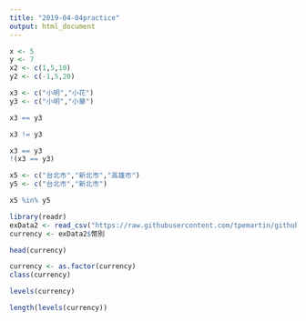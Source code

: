 ```yaml
---
title: "2019-04-04practice"
output: html_document
---
```

```r
x <- 5
y <- 7
x2 <- c(1,5,10)
y2 <- c(-1,5,20)
```

```r
x3 <- c("小明","小花")
y3 <- c("小明","小華")
```

```r
x3 == y3
```

```r
x3 != y3
```

```r
x3 == y3
!(x3 == y3)
```

```r
x5 <- c("台北市","新北市","高雄市")
y5 <- c("台北市","新北市")

x5 %in% y5
```
```r
library(readr)
exData2 <- read_csv("https://raw.githubusercontent.com/tpemartin/github-data/master/exData2.csv")
currency <- exData2$幣別
```

```r
head(currency)
```

```r
currency <- as.factor(currency)
class(currency)
```

```r
levels(currency)
```
```r
length(levels(currency))
```

